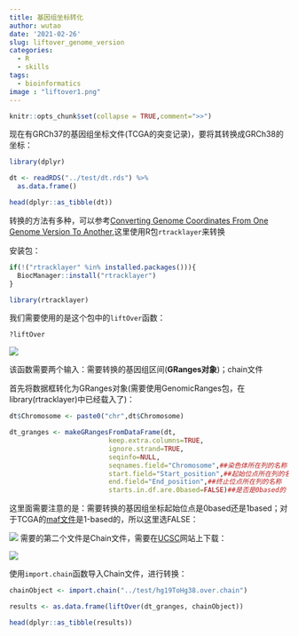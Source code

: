 ---
title: 基因组坐标转化
author: wutao
date: '2021-02-26'
slug: liftover_genome_version
categories:
  - R
  - skills
tags:
  - bioinformatics
image : "liftover1.png"
---

```{r setup, include=FALSE,eval=TRUE}
knitr::opts_chunk$set(collapse = TRUE,comment=">>")
```

现在有GRCh37的基因组坐标文件(TCGA的突变记录)，要将其转换成GRCh38的坐标：

```{r}
library(dplyr)

dt <- readRDS("../test/dt.rds") %>% 
  as.data.frame()

head(dplyr::as_tibble(dt))
```

转换的方法有多种，可以参考[Converting Genome Coordinates From One Genome Version To Another](https://www.biostars.org/p/65558/),这里使用R包`rtracklayer`来转换

安装包：

```{r message=FALSE,warning=FALSE}
if(!("rtracklayer" %in% installed.packages())){
  BiocManager::install("rtracklayer")
}

library(rtracklayer)
```

我们需要使用的是这个包中的`liftOver`函数：

```{r eval=FALSE}
?liftOver
```

![](https://picgo-wutao.oss-cn-shanghai.aliyuncs.com/img/image-20210226171357422.png)

该函数需要两个输入：需要转换的基因组区间(**GRanges对象**)；chain文件

首先将数据框转化为GRanges对象(需要使用GenomicRanges包，在library(rtracklayer)中已经载入了)：

```{r}
dt$Chromosome <- paste0("chr",dt$Chromosome)

dt_granges <- makeGRangesFromDataFrame(dt,
                         keep.extra.columns=TRUE,
                         ignore.strand=TRUE,
                         seqinfo=NULL,
                         seqnames.field="Chromosome",##染色体所在列的名称
                         start.field="Start_position",##起始位点所在列的名称
                         end.field="End_position",##终止位点所在列的名称
                         starts.in.df.are.0based=FALSE)##是否是0based的
```

这里面需要注意的是：需要转换的基因组坐标起始位点是0based还是1based；对于TCGA的[maf文件](https://docs.gdc.cancer.gov/Encyclopedia/pages/Mutation_Annotation_Format_TCGAv2/)是1-based的，所以这里选FALSE：

![](https://picgo-wutao.oss-cn-shanghai.aliyuncs.com/img/image-20210226172456415.png)
需要的第二个文件是Chain文件，需要在[UCSC](https://hgdownload.soe.ucsc.edu/downloads.html)网站上下载：

![](https://picgo-wutao.oss-cn-shanghai.aliyuncs.com/img/image-20210226225522742.png)

使用`import.chain`函数导入Chain文件，进行转换：

```{r}
chainObject <- import.chain("../test/hg19ToHg38.over.chain")

results <- as.data.frame(liftOver(dt_granges, chainObject))

head(dplyr::as_tibble(results))
```

